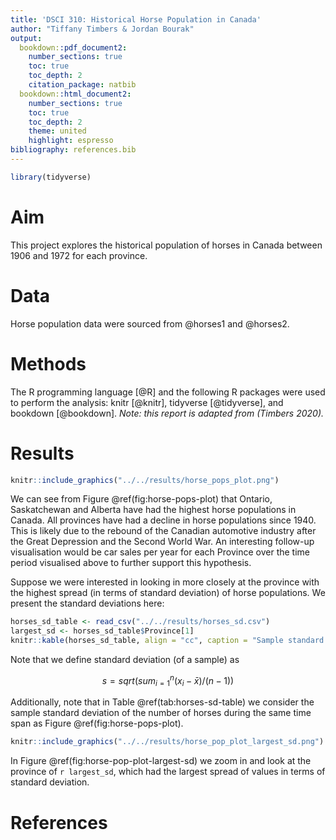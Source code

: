 ```yaml
---
title: 'DSCI 310: Historical Horse Population in Canada'
author: "Tiffany Timbers & Jordan Bourak"
output:
  bookdown::pdf_document2:
    number_sections: true
    toc: true
    toc_depth: 2
    citation_package: natbib
  bookdown::html_document2:
    number_sections: true
    toc: true
    toc_depth: 2
    theme: united
    highlight: espresso
bibliography: references.bib
--- 
```

```r
library(tidyverse)
```

# Aim

This project explores the historical population of horses in Canada between 1906 and 1972 for each province.

# Data

Horse population data were sourced from @horses1 and @horses2.

# Methods

The R programming language [@R] and the following R packages were used to perform the analysis: knitr [@knitr], tidyverse [@tidyverse], and bookdown [@bookdown]. *Note: this report is adapted from (Timbers 2020).*

# Results

```r
knitr::include_graphics("../../results/horse_pops_plot.png")
```
We can see from Figure \@ref(fig:horse-pops-plot) that Ontario, Saskatchewan and Alberta have had the highest horse populations in Canada. All provinces have had a decline in horse populations since 1940. This is likely due to the rebound of the Canadian automotive industry after the Great Depression and the Second World War. An interesting follow-up visualisation would be car sales per year for each Province over the time period visualised above to further support this hypothesis.

Suppose we were interested in looking in more closely at the province with the highest spread (in terms of standard deviation) of horse populations. We present the standard deviations here:
```r
horses_sd_table <- read_csv("../../results/horses_sd.csv")
largest_sd <- horses_sd_table$Province[1]
knitr::kable(horses_sd_table, align = "cc", caption = "Sample standard deviations of horse populations for each province in Canada between 1906 and 1972.")
```

Note that we define standard deviation (of a sample) as

$$s = sqrt( sum_{i = 1}^n(x_i - \bar{x}) / (n-1))$$

Additionally, note that in Table \@ref(tab:horses-sd-table) we consider the sample standard deviation of the number of horses during the same time span as Figure \@ref(fig:horse-pops-plot).

```r
knitr::include_graphics("../../results/horse_pop_plot_largest_sd.png")
```
In Figure \@ref(fig:horse-pop-plot-largest-sd) we zoom in and look at the province of `r largest_sd`, which had the largest spread of values in terms of standard deviation.

# References
